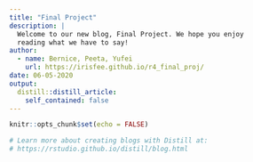 ```yaml
---
title: "Final Project"
description: |
  Welcome to our new blog, Final Project. We hope you enjoy 
  reading what we have to say!
author:
  - name: Bernice, Peeta, Yufei
    url: https://irisfee.github.io/r4_final_proj/
date: 06-05-2020
output:
  distill::distill_article:
    self_contained: false
---
```


```r
knitr::opts_chunk$set(echo = FALSE)

# Learn more about creating blogs with Distill at:
# https://rstudio.github.io/distill/blog.html

```




